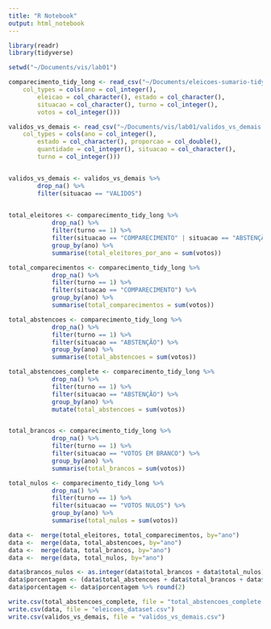 ```yaml
---
title: "R Notebook"
output: html_notebook
---
```


```r
library(readr)
library(tidyverse)

setwd("~/Documents/vis/lab01")

comparecimento_tidy_long <- read_csv("~/Documents/eleicoes-sumario-tidy/data/comparecimento_tidy_long.csv", 
    col_types = cols(ano = col_integer(), 
        eleicao = col_character(), estado = col_character(), 
        situacao = col_character(), turno = col_integer(), 
        votos = col_integer()))

validos_vs_demais <- read_csv("~/Documents/vis/lab01/validos_vs_demais.csv", 
    col_types = cols(ano = col_integer(), 
        estado = col_character(), proporcao = col_double(), 
        quantidade = col_integer(), situacao = col_character(), 
        turno = col_integer()))


validos_vs_demais <- validos_vs_demais %>%
        drop_na() %>% 
        filter(situacao == "VALIDOS")
        

total_eleitores <- comparecimento_tidy_long %>%
            drop_na() %>% 
            filter(turno == 1) %>%
            filter(situacao == "COMPARECIMENTO" | situacao == "ABSTENÇÃO") %>% 
            group_by(ano) %>% 
            summarise(total_eleitores_por_ano = sum(votos))

total_comparecimentos <- comparecimento_tidy_long %>%
            drop_na() %>% 
            filter(turno == 1) %>%
            filter(situacao == "COMPARECIMENTO") %>%
            group_by(ano) %>% 
            summarise(total_comparecimentos = sum(votos))

total_abstencoes <- comparecimento_tidy_long %>%
            drop_na() %>% 
            filter(turno == 1) %>%
            filter(situacao == "ABSTENÇÃO") %>%
            group_by(ano) %>% 
            summarise(total_abstencoes = sum(votos))

total_abstencoes_complete <- comparecimento_tidy_long %>%
            drop_na() %>% 
            filter(turno == 1) %>%
            filter(situacao == "ABSTENÇÃO") %>%
            group_by(ano) %>% 
            mutate(total_abstencoes = sum(votos))


total_brancos <- comparecimento_tidy_long %>%
            drop_na() %>% 
            filter(turno == 1) %>%
            filter(situacao == "VOTOS EM BRANCO") %>%
            group_by(ano) %>% 
            summarise(total_brancos = sum(votos))

total_nulos <- comparecimento_tidy_long %>%
            drop_na() %>% 
            filter(turno == 1) %>%
            filter(situacao == "VOTOS NULOS") %>%
            group_by(ano) %>% 
            summarise(total_nulos = sum(votos))

data <-  merge(total_eleitores, total_comparecimentos, by="ano")
data <-  merge(data, total_abstencoes, by="ano")
data <-  merge(data, total_brancos, by="ano")
data <-  merge(data, total_nulos, by="ano")

data$brancos_nulos <- as.integer(data$total_brancos + data$total_nulos)
data$porcentagem <- (data$total_abstencoes + data$total_brancos + data$total_nulos)/data$total_eleitores * 100
data$porcentagem <- data$porcentagem %>% round(2)

write.csv(total_abstencoes_complete, file = "total_abstencoes_complete.csv")
write.csv(data, file = "eleicoes_dataset.csv")
write.csv(validos_vs_demais, file = "validos_vs_demais.csv")





```
